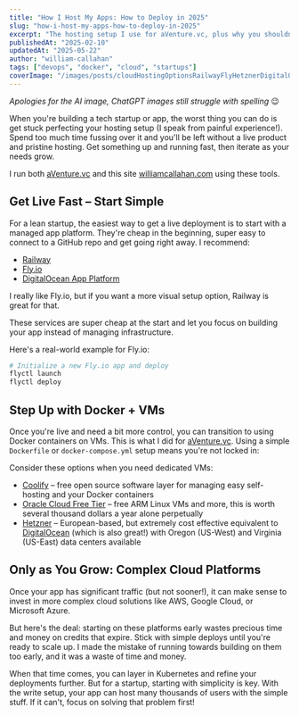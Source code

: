 ```yaml
---
title: "How I Host My Apps: How to Deploy in 2025"
slug: "how-i-host-my-apps-how-to-deploy-in-2025"
excerpt: "The hosting setup I use for aVenture.vc, plus why you shouldn't waste time with complex cloud services when starting out."
publishedAt: "2025-02-10"
updatedAt: "2025-05-22"
author: "william-callahan"
tags: ["devops", "docker", "cloud", "startups"]
coverImage: "/images/posts/cloudHostingOptionsRailwayFlyHetznerDigitalOcean.jpg"
---
```


_Apologies for the AI image, ChatGPT images still struggle with spelling_  😉

When you're building a tech startup or app, the worst thing you can do is get stuck perfecting your hosting setup (I speak from painful experience!). Spend too much time fussing over it and you'll be left without a live product and pristine hosting. Get something up and running fast, then iterate as your needs grow.

I run both [aVenture.vc](https://aventure.vc) and this site [williamcallahan.com](https://williamcallahan.com) using these tools.

## Get Live Fast – Start Simple

For a lean startup, the easiest way to get a live deployment is to start with a managed app platform. They're cheap in the beginning, super easy to connect to a GitHub repo and get going right away. I recommend:
- [Railway](https://railway.com?referralCode=8czykZ)
- [Fly.io](https://fly.io)
- [DigitalOcean App Platform](https://www.digitalocean.com/products/app-platform)

I really like Fly.io, but if you want a more visual setup option, Railway is great for that.

These services are super cheap at the start and let you focus on building your app instead of managing infrastructure.

Here's a real-world example for Fly.io:

```bash
# Initialize a new Fly.io app and deploy
flyctl launch
flyctl deploy
```

## Step Up with Docker + VMs

Once you're live and need a bit more control, you can transition to using Docker containers on VMs. This is what I did for [aVenture.vc](https://aventure.vc). Using a simple `Dockerfile` or `docker-compose.yml` setup means you're not locked in:

Consider these options when you need dedicated VMs:
- [Coolify](https://coolify.io) – free open source software layer for managing easy self-hosting and your Docker containers
- [Oracle Cloud Free Tier](https://www.oracle.com/cloud/free/) – free ARM Linux VMs and more, this is worth several thousand dollars a year alone perpetually
- [Hetzner](https://www.hetzner.com) – European-based, but extremely cost effective equivalent to [DigitalOcean](https://digitalocean.com) (which is also great!) with Oregon (US-West) and Virginia (US-East) data centers available

## Only as You Grow: Complex Cloud Platforms

Once your app has significant traffic (but not sooner!), it can make sense to invest in more complex cloud solutions like AWS, Google Cloud, or Microsoft Azure.

But here's the deal: starting on these platforms early wastes precious time and money on credits that expire. Stick with simple deploys until you're ready to scale up. I made the mistake of running towards building on them too early, and it was a waste of time and money.

When that time comes, you can layer in Kubernetes and refine your deployments further. But for a startup, starting with simplicity is key. With the write setup, your app can host many thousands of users with the simple stuff. If it can't, focus on solving that problem first!
